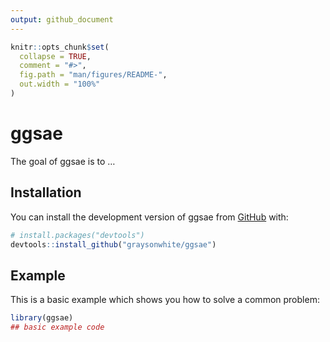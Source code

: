 ```yaml
---
output: github_document
---
```


<!-- README.md is generated from README.Rmd. Please edit that file -->

```r
knitr::opts_chunk$set(
  collapse = TRUE,
  comment = "#>",
  fig.path = "man/figures/README-",
  out.width = "100%"
)
```

# ggsae

<!-- badges: start -->
<!-- badges: end -->

The goal of ggsae is to ...

## Installation

You can install the development version of ggsae from [GitHub](https://github.com/) with:

``` r
# install.packages("devtools")
devtools::install_github("graysonwhite/ggsae")
```

## Example

This is a basic example which shows you how to solve a common problem:

```r
library(ggsae)
## basic example code
```


